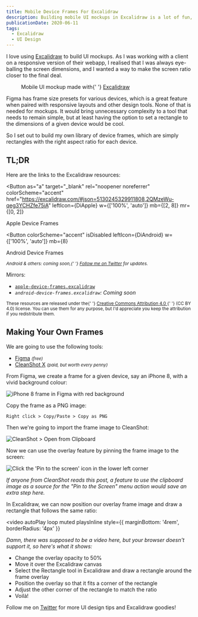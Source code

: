 ```yaml
---
title: Mobile Device Frames For Excalidraw
description: Building mobile UI mockups in Excalidraw is a lot of fun, but eye-balling screen ratios is not great. Here are some free resources to help you get started, and a guide on how to make your own frames.
publicationDate: 2020-06-11
tags:
  - Excalidraw
  - UI Design
---
```



I love using [Excalidraw](https://excalidraw) to build UI mockups. As I was
working with a client on a responsive version of their webapp, I realised that
I was always eye-balling the screen dimensions, and I wanted a way to make the
screen ratio closer to the final deal.

<figure style={{ marginBottom: '2rem' }}>
  <MobileMockup
    role="img"
    className="excalidraw darkModeInvertLuminosity"
    aria-label="A UI mockup for a product landing page on an iPhone 8"
  />
  <figcaption>
    Mobile UI mockup made with{' '}
    <a href="https://excalidraw.com/#json=4882401423523840,3Hd00VsFV2umVwol0mbwdw">
      Excalidraw
    </a>
  </figcaption>
</figure>

Figma has frame size presets for various devices, which is a great feature when paired
with responsive layouts and other design tools. None of that is needed for
mockups. It would bring unnecessary complexity to a tool that needs to remain simple,
but at least having the option to set a rectangle to the dimensions of a given
device would be cool.

So I set out to build my own library of device frames, which are simply rectangles
with the right aspect ratio for each device.

## TL;DR

Here are the links to the Excalidraw resources:

<Button
  as="a"
  target="_blank"
  rel="noopener noreferrer"
  colorScheme="accent"
  href="https://excalidraw.com/#json=5130245329911808,2QMzeWu-qeg3YCHZfe75iA"
  leftIcon={DiApple}
  w={['100%', 'auto']}
  mb={[2, 8]}
  mr={[0, 2]}
>
  Apple Device Frames
</Button>

<Button
  colorScheme="accent"
  isDisabled
  leftIcon={DiAndroid}
  w={['100%', 'auto']}
  mb={8}
>
  Android Device Frames
</Button>

<p>
  <small>
    <em>
      Android & others: coming soon,{' '}
      <a href="https://twitter.com/fortysevenfx">Follow me on Twitter</a> for
      updates.
    </em>
  </small>
</p>

<p mb={2}>Mirrors:</p>

- [`apple-device-frames.excalidraw`](/images/posts/2020/mobile-device-frames-for-excalidraw/apple-device-frames.excalidraw)
- _`android-device-frames.excalidraw`: Coming soon_

<small>
  <Note title="License" icon={FiFileText}>
    These resources are released under the{' '}
    <a href="https://creativecommons.org/licenses/by/4.0/">
      Creative Commons Attribution 4.0
    </a>{' '}
    (CC BY 4.0) license. You can use them for any purpose, but I'd appreciate
    you keep the attribution if you redistribute them.
  </Note>
</small>

<br />

## Making Your Own Frames

We are going to use the following tools:

- [Figma](https://figma.com) _<small>(free)</small>_
- [CleanShot X](https://cleanshot.com/) _<small>(paid, but worth every penny)</small>_

From Figma, we create a frame for a given device, say an iPhone 8, with a vivid
background colour:

<Image
  src="/images/posts/2020/mobile-device-frames-for-excalidraw/figma-frame-iphone8.jpg"
  alt="iPhone 8 frame in Figma with red background"
  shadow="xl"
/>

Copy the frame as a PNG image:

```
Right click > Copy/Paste > Copy as PNG
```

Then we're going to import the frame image to CleanShot:

<Image
  src="/images/posts/2020/mobile-device-frames-for-excalidraw/cleanshot-import.jpg"
  alt="CleanShot > Open from Clipboard"
  shadow="xl"
/>

Now we can use the overlay feature by pinning the frame image to the screen:

<Image
  src="/images/posts/2020/mobile-device-frames-for-excalidraw/cleanshot-pin.jpg"
  alt="Click the 'Pin to the screen' icon in the lower left corner"
  shadow="xl"
/>


<Note title="CleanShot Feature Request" icon={GoLightBulb}>
  <em>
    If anyone from CleanShot reads this post, a feature to use the clipboard
    image as a source for the "Pin to the Screen" menu action would save an
    extra step here.
  </em>
</Note>

In Excalidraw, we can now position our overlay frame image and draw a rectangle
that follows the same ratio:

<video
  autoPlay
  loop
  muted
  playsInline
  style={{ marginBottom: '4rem', borderRadius: '4px' }}
>
  <source
    src="/images/posts/2020/mobile-device-frames-for-excalidraw/make-frame.webm"
    type="video/webm; codecs=vp9,vorbis"
  />
  <source
    src="/images/posts/2020/mobile-device-frames-for-excalidraw/make-frame.mp4"
    type="video/mp4"
  />
  <div>
    <em>
      Damn, there was supposed to be a video here, but your browser doesn't
      support it, so here's what it shows:
    </em>
    <ul>
      <li>Change the overlay opacity to 50%</li>
      <li>Move it over the Excalidraw canvas</li>
      <li>
        Select the Rectangle tool in Excalidraw and draw a rectangle around the
        frame overlay
      </li>
      <li>Position the overlay so that it fits a corner of the rectangle</li>
      <li>Adjust the other corner of the rectangle to match the ratio</li>
      <li>Voilà!</li>
    </ul>
  </div>
</video>

Follow me on [Twitter](https://twitter.com/fortysevenfx) for more UI design tips and Excalidraw goodies!
